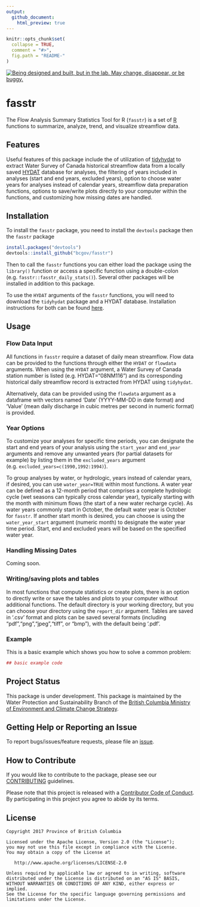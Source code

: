 ```yaml
---
output:
  github_document:
    html_preview: true
---
```


<!-- README.md is generated from README.Rmd. Please edit that file -->

```r
knitr::opts_chunk$set(
  collapse = TRUE,
  comment = "#>",
  fig.path = "README-"
)
```

<div id="devex-badge"><a rel="Exploration" href="https://github.com/BCDevExchange/docs/blob/master/discussion/projectstates.md"><img alt="Being designed and built, but in the lab. May change, disappear, or be buggy." style="border-width:0" src="https://assets.bcdevexchange.org/images/badges/exploration.svg" title="Being designed and built, but in the lab. May change, disappear, or be buggy." /></a></div>

# fasstr

The Flow Analysis Summary Statistics Tool for R (`fasstr`) is a set of [R](http://www.r-project.org) functions to summarize, analyze, trend, and visualize streamflow data. 



## Features

Useful features of this package include the of utilization of [tidyhydat](https://github.com/bcgov/tidyhydat) to extract Water Survey of Canada historical streamflow data from a locally saved [HYDAT](https://www.canada.ca/en/environment-climate-change/services/water-overview/quantity/monitoring/survey/data-products-services/national-archive-hydat.html) database for analyses, the filtering of years included in analyses (start and end years, excluded years), option to choose water years for analyses instead of calendar years, streamflow data preparation functions, options to save/write plots directly to your computer within the functions, and customizing how missing dates are handled.

## Installation

To install the `fasstr` package, you need to install the `devtools` package then the `fasstr` package
```r
install.packages("devtools")
devtools::install_github("bcgov/fasstr")
```
  
Then to call the `fasstr` functions you can either load the package using the `library()` function or access a specific function using a double-colon (e.g. `fasstr::fasstr_daily_stats()`). Several other packages will be installed in addition to this package.

To use the `HYDAT` arguments of the `fasstr` functions, you will need to download the `tidyhydat` package and a HYDAT database. Installation instructions for both can be found [here](https://github.com/bcgov/tidyhydat).
  

## Usage


### Flow Data Input

All functions in `fasstr` require a dataset of daily mean streamflow. Flow data can be provided to the functions through either the `HYDAT` or `flowdata` arguments. When using the `HYDAT` argument, a Water Survey of Canada station number is listed (e.g. HYDAT="08NM116") and its corresponding historical daily streamflow record is extracted from HYDAT using `tidyhydat`. 

Alternatively, data can be provided using the `flowdata` argument as a dataframe with vectors named 'Date' (YYYY-MM-DD in date format) and 'Value' (mean daily discharge in cubic metres per second in numeric format) is provided.

### Year Options

To customize your analyses for specific time periods, you can designate the start and end years of your analysis using the `start_year` and `end_year` arguments and remove any unwanted years (for partial datasets for example) by listing them in the `excluded_years` argument (e.g. `excluded_years=c(1990,1992:1994)`).

To group analyses by water, or hydrologic, years instead of calendar years, if desired, you can use `water_year=TRUE` within most functions. A water year can be defined as a 12-month period that comprises a complete hydrologic cycle (wet seasons can typically cross calendar year), typically starting with the month with minimum flows (the start of a new water recharge cycle). As water years commonly start in October, the default water year is October for `fasstr`.  If another start month is desired, you can choose is using the `water_year_start` argument (numeric month) to designate the water year time period.  Start, end and excluded years will be based on the specified water year.

### Handling Missing Dates

Coming soon.

### Writing/saving plots and tables

In most functions that compute statistics or create plots, there is an option to directly write or save the tables and plots to your computer without additional functions.  The default directory is your working directory, but you can choose your directory using the `report_dir` argument. Tables are saved in '.csv' format and plots can be saved several formats (including "pdf","png","jpeg","tiff", or "bmp"), with the default being '.pdf'.

### Example

This is a basic example which shows you how to solve a common problem:

```r
## basic example code
```

## Project Status

This package is under development. This package is maintained by the Water Protection and Sustainability Branch of the [British Columbia Ministry of Environment and Climate Change Strategy](https://www2.gov.bc.ca/gov/content/governments/organizational-structure/ministries-organizations/ministries/environment-climate-change).

## Getting Help or Reporting an Issue

To report bugs/issues/feature requests, please file an [issue](https://github.com/bcgov/fasstr/issues/).

## How to Contribute

If you would like to contribute to the package, please see our 
[CONTRIBUTING](CONTRIBUTING.md) guidelines.

Please note that this project is released with a [Contributor Code of Conduct](CODE_OF_CONDUCT.md). By participating in this project you agree to abide by its terms.

## License

    Copyright 2017 Province of British Columbia

    Licensed under the Apache License, Version 2.0 (the "License");
    you may not use this file except in compliance with the License.
    You may obtain a copy of the License at 

       http://www.apache.org/licenses/LICENSE-2.0

    Unless required by applicable law or agreed to in writing, software
    distributed under the License is distributed on an "AS IS" BASIS,
    WITHOUT WARRANTIES OR CONDITIONS OF ANY KIND, either express or implied.
    See the License for the specific language governing permissions and
    limitations under the License.

